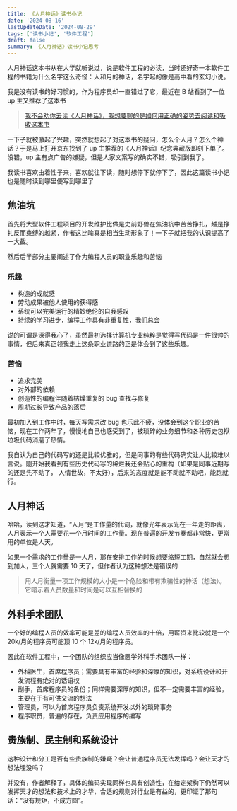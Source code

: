 ```yaml
---
title: 《人月神话》读书小记
date: '2024-08-16'
lastUpdateDate: '2024-08-29'
tags: ['读书小记', '软件工程']
draft: false
summary: 《人月神话》读书小记思考
---
```


人月神话这本书从在大学就听说过，说是软件工程的必读，当时还好奇一本软件工程的书籍为什么名字这么奇怪：人和月的神话，名字起的像是高中看的玄幻小说。

我是没有读书的好习惯的，作为程序员却一直错过了它，最近在 B 站看到了一位 up 主又推荐了这本书

> [我不会劝你去读《人月神话》，我想要聊的是如何用正确的姿势去阅读和吸收这本书](https://www.bilibili.com/video/BV1Mr421M7ZX/)

一下子就被激起了兴趣，突然就想起了对这本书的疑问，怎么个人月？怎么个神话？于是马上打开京东找到了 up 主推荐的《人月神话》纪念典藏版即刻下单了。
没错，up 主有点广告的嫌疑，但是人家文案写的确实不错，吸引到我了。

我读书喜欢由着性子来，喜欢就往下读，随时想停下就停下了，因此这篇读书小记也是随时读到哪里便写到哪里了

## 焦油坑

首先将大型软件工程项目的开发维护比做是史前野兽在焦油坑中苦苦挣扎，越是挣扎反而束缚的越紧，作者这比喻真是相当生动形象了！一下子就把我的认识提高了一大截。

然后后半部分主要阐述了作为编程人员的职业乐趣和苦恼

### 乐趣

- 构造的成就感
- 劳动成果被他人使用的获得感
- 系统可以完美运行的精妙绝伦的自我感叹
- 持续的学习进步，编程工作具有非重复性，我们总会

说的可谓是深得我心了，虽然最初选择计算机专业纯粹是觉得写代码是一件很帅的事情，但后来真正领我走上这条职业道路的正是体会到了这些乐趣。

### 苦恼

- 追求完美
- 对外部的依赖
- 创造性的编程伴随着枯燥重复的 bug 查找与修复
- 周期过长导致产品的落后

最初加入到工作中时，每天写需求改 bug 也乐此不疲，没体会到这个职业的苦恼，现在工作两年了，慢慢地自己也感受到了，被琐碎的业务细节和各种历史包袱垃圾代码消磨了热情。

我自认为自己的代码写的还是比较优雅的，但是同事的有些代码确实让人比较难以言说。刚开始我看到有些历史代码写的稀烂我还会贴心的重构（如果是同事近期写的还是先不动了，
人情世故，不太好），后来的态度就是能不动就不动吧，能跑就行。

## 人月神话

哈哈，读到这才知道，“人月”是工作量的代词，就像光年表示光在一年走的距离，人月表示一个人需要花一个月时间的工作量。现在普遍的开发节奏都非常快，更常用的单位是人天。

如果一个需求的工作量是一人月，那在安排工作的时候想要缩短工期，自然就会想到加人，三个人就需要 10 天了，但作者认为这种想法是错误的

> 用人月衡量一项工作规模的大小是一个危险和带有欺骗性的神话（想法）。它暗示着人员数量和时间是可以互相替换的

## 外科手术团队

一个好的编程人员的效率可能是差的编程人员效率的十倍，用薪资来比较就是一个 20k/月的程序员可能顶 10 个 12k/月的程序员。

因此在软件工程中，一个团队的组织应当像医学外科手术团队一样：

- 外科医生，首席程序员；需要具有丰富的经验和深厚的知识，对系统设计和开发流程有绝对的话语权
- 副手，首席程序员的备份；同样需要深厚的知识，但不一定需要丰富的经验，主要在于有可供交流的想法
- 管理员，可以为首席程序员负责系统开发以外的琐碎事务
- 程序职员，普遍的存在，负责应用程序的编写

## 贵族制、民主制和系统设计

这种设计和分工是否有些贵族制的嫌疑？会让普通程序员无法发挥吗？会让天才的想法埋没吗？

并没有，作者解释了，具体的编码实现同样也具有创造性，在给定架构下仍然可以发挥天才的想法和技术上的才华，合适的规则对行业是有益的，更印证了那句话：“没有规矩，不成方圆”。
